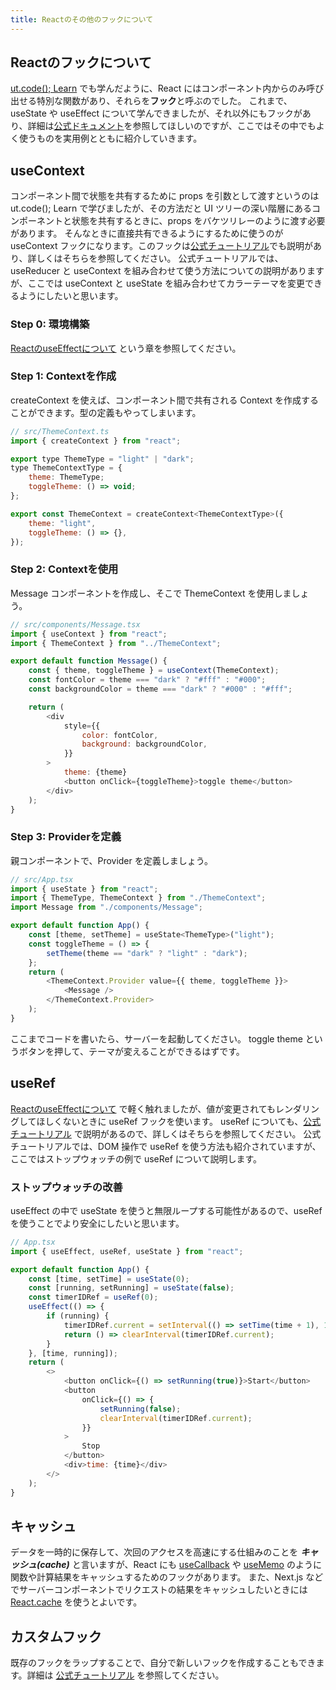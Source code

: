 ```yaml
---
title: Reactのその他のフックについて
---
```


## Reactのフックについて
[ut.code(); Learn](https://learn.utcode.net/docs/advanced/react/#usestate%E3%83%95%E3%83%83%E3%82%AF%E3%81%A8%E7%8A%B6%E6%85%8B) でも学んだように、React にはコンポーネント内からのみ呼び出せる特別な関数があり、それらを**フック**と呼ぶのでした。
これまで、useState や useEffect について学んできましたが、それ以外にもフックがあり、詳細は[公式ドキュメント](https://react.dev/reference/react/hooks)を参照してほしいのですが、ここではその中でもよく使うものを実用例とともに紹介していきます。

## useContext
コンポーネント間で状態を共有するために props を引数として渡すというのは ut.code(); Learn で学びましたが、その方法だと UI ツリーの深い階層にあるコンポーネントと状態を共有するときに、props をバケツリレーのように渡す必要があります。
そんなときに直接共有できるようにするために使うのが useContext フックになります。このフックは[公式チュートリアル](https://react.dev/learn/passing-data-deeply-with-context)でも説明があり、詳しくはそちらを参照してください。
公式チュートリアルでは、useReducer と useContext を組み合わせて使う方法についての説明がありますが、ここでは useContext と useState を組み合わせてカラーテーマを変更できるようにしたいと思います。

### Step 0: 環境構築
[ReactのuseEffectについて](https://extra.utcode.net/js-ts/t1-react-effect/#step-0-%E7%92%B0%E5%A2%83%E6%A7%8B%E7%AF%89) という章を参照してください。

### Step 1: Contextを作成
createContext を使えば、コンポーネント間で共有される Context を作成することができます。型の定義もやってしまいます。
```js 
// src/ThemeContext.ts
import { createContext } from "react";

export type ThemeType = "light" | "dark";
type ThemeContextType = {
	theme: ThemeType;
	toggleTheme: () => void;
};

export const ThemeContext = createContext<ThemeContextType>({
	theme: "light",
	toggleTheme: () => {},
});
```

### Step 2: Contextを使用
Message コンポーネントを作成し、そこで ThemeContext を使用しましょう。
```js
// src/components/Message.tsx
import { useContext } from "react";
import { ThemeContext } from "../ThemeContext";

export default function Message() {
	const { theme, toggleTheme } = useContext(ThemeContext);
	const fontColor = theme === "dark" ? "#fff" : "#000";
	const backgroundColor = theme === "dark" ? "#000" : "#fff";

	return (
		<div
			style={{
				color: fontColor,
				background: backgroundColor,
			}}
		>
			theme: {theme}
			<button onClick={toggleTheme}>toggle theme</button>
		</div>
	);
}

```

### Step 3: Providerを定義
親コンポーネントで、Provider を定義しましょう。
```js
// src/App.tsx
import { useState } from "react";
import { ThemeType, ThemeContext } from "./ThemeContext";
import Message from "./components/Message";

export default function App() {
	const [theme, setTheme] = useState<ThemeType>("light");
	const toggleTheme = () => {
		setTheme(theme == "dark" ? "light" : "dark");
	};
	return (
		<ThemeContext.Provider value={{ theme, toggleTheme }}>
			<Message />
		</ThemeContext.Provider>
	);
}

```

ここまでコードを書いたら、サーバーを起動してください。
toggle theme というボタンを押して、テーマが変えることができるはずです。

## useRef
[ReactのuseEffectについて](https://extra.utcode.net/js-ts/t1-react-effect/) で軽く触れましたが、値が変更されてもレンダリングしてほしくないときに useRef フックを使います。
useRef についても、[公式チュートリアル](https://react.dev/learn/referencing-values-with-refs) で説明があるので、詳しくはそちらを参照してください。
公式チュートリアルでは、DOM 操作で useRef を使う方法も紹介されていますが、ここではストップウォッチの例で useRef について説明します。

### ストップウォッチの改善
useEffect の中で useState を使うと無限ループする可能性があるので、useRef を使うことでより安全にしたいと思います。
```js
// App.tsx
import { useEffect, useRef, useState } from "react";

export default function App() {
	const [time, setTime] = useState(0);
	const [running, setRunning] = useState(false);
	const timerIDRef = useRef(0);
	useEffect(() => {
		if (running) {
			timerIDRef.current = setInterval(() => setTime(time + 1), 1000);
			return () => clearInterval(timerIDRef.current);
		}
	}, [time, running]);
	return (
		<>
			<button onClick={() => setRunning(true)}>Start</button>
			<button
				onClick={() => {
					setRunning(false);
					clearInterval(timerIDRef.current);
				}}
			>
				Stop
			</button>
			<div>time: {time}</div>
		</>
	);
}

```

## キャッシュ
データを一時的に保存して、次回のアクセスを高速にする仕組みのことを ***キャッシュ(cache)*** と言いますが、React にも [useCallback](https://react.dev/reference/react/useCallback)
 や [useMemo](https://react.dev/reference/react/useMemo) のように関数や計算結果をキャッシュするためのフックがあります。
 また、Next.js などでサーバーコンポーネントでリクエストの結果をキャッシュしたいときには [React.cache](https://react.dev/reference/react/cache) を使うとよいです。

## カスタムフック
既存のフックをラップすることで、自分で新しいフックを作成することもできます。詳細は [公式チュートリアル](https://react.dev/learn/reusing-logic-with-custom-hooks) を参照してください。
